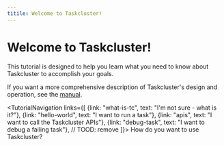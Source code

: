 ```yaml
---
titile: Welcome to Taskcluster!
---
```



# Welcome to Taskcluster!

This tutorial is designed to help you learn what you need to know about
Taskcluster to accomplish your goals.

If you want a more comprehensive description of Taskcluster's design and
operation, see the [manual](/docs/manual).

<TutorialNavigation links={[
  {link: "what-is-tc", text: "I'm not sure - what is it?"},
  {link: "hello-world", text: "I want to run a task"},
  {link: "apis", text: "I want to call the Taskcluster APIs"},
  {link: "debug-task", text: "I want to debug a failing task"}, // TOOD: remove
]}>
How do you want to use Taskcluster?
</TutorialNavigation>
